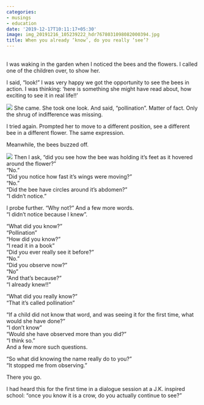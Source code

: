 ```yaml
---
categories:
- musings
- education
date: '2019-12-17T10:11:17+05:30'
image: img_20191216_105239222_hdr7678031098082000394.jpg
title: When you already ‘know’, do you really ‘see’?
---
```


<br>
 I was waking in the garden when I noticed the bees and the flowers. I called one of the children over, to show her.

 I said, “look!” I was very happy we got the opportunity to see the bees in action. I was thinking: ‘here is something she might have read about, how exciting to see it in real life!!’

 ![](img_20191216_105239222_hdr7678031098082000394.jpg) She came. She took one look. And said, “pollination”. Matter of fact. Only the shrug of indifference was missing.

 I tried again. Prompted her to move to a different position, see a different bee in a different flower. The same expression.

 Meanwhile, the bees buzzed off.

 ![](img_20191216_1054058847473859501657875297.jpg) Then I ask, “did you see how the bee was holding it’s feet as it hovered around the flower?”<br>
 “No.”<br>
 “Did you notice how fast it’s wings were moving?”<br>
 “No.”<br>
 “Did the bee have circles around it’s abdomen?”<br>
 “I didn’t notice.”

 I probe further. “Why not?” And a few more words.<br>
 “I didn’t notice because I knew”.

 “What did you know?”<br>
 “Pollination”<br>
 “How did you know?”<br>
 “I read it in a book”<br>
 “Did you ever really see it before?”<br>
 “No.”<br>
 “Did you observe now?”<br>
 “No”<br>
 “And that’s because?”<br>
 “I already knew!!”

 “What did you really know?”<br>
 “That it’s called pollination”

 “If a child did not know that word, and was seeing it for the first time, what would she have done?”<br>
 “I don’t know”<br>
 “Would she have observed more than you did?”<br>
 “I think so.”<br>
 And a few more such questions.

 “So what did knowing the name really do to you?”<br>
 “It stopped me from observing.”

 There you go.

 I had heard this for the first time in a dialogue session at a J.K. inspired school: “once you know it is a crow, do you actually continue to see?”

<br>

<!--
post-667
https://venugvgk.wordpress.com/2019/12/17/when-you-already-know-do-you-really-see/
-->
